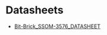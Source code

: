 # Datasheets

- [Bit-Brick_SSOM-3576_DATASHEET](https://gitee.com/bit-brick/datasheets/blob/main/SSOM-3576/Bit-Brick_SSOM-3576_DATASHEET.pdf)

